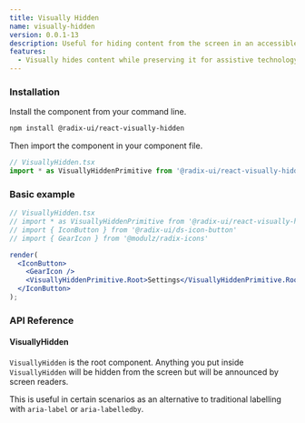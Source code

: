 ```yaml
---
title: Visually Hidden
name: visually-hidden
version: 0.0.1-13
description: Useful for hiding content from the screen in an accessible way.
features:
  - Visually hides content while preserving it for assistive technology.
---
```


### Installation

Install the component from your command line.

```bash
npm install @radix-ui/react-visually-hidden
```

Then import the component in your component file.

```jsx
// VisuallyHidden.tsx
import * as VisuallyHiddenPrimitive from '@radix-ui/react-visually-hidden';
```

### Basic example

```jsx live manual
// VisuallyHidden.tsx
// import * as VisuallyHiddenPrimitive from '@radix-ui/react-visually-hidden';
// import { IconButton } from '@radix-ui/ds-icon-button'
// import { GearIcon } from '@modulz/radix-icons'

render(
  <IconButton>
    <GearIcon />
    <VisuallyHiddenPrimitive.Root>Settings</VisuallyHiddenPrimitive.Root>
  </IconButton>
);
```

### API Reference

#### VisuallyHidden

`VisuallyHidden` is the root component. Anything you put inside `VisuallyHidden` will be hidden from the screen but will be announced by screen readers.

This is useful in certain scenarios as an alternative to traditional labelling with `aria-label` or `aria-labelledby`.
